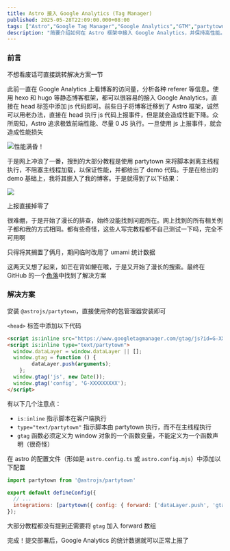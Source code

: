 ```yaml
---
title: Astro 接入 Google Analytics (Tag Manager)
published: 2025-05-28T22:09:00.000+08:00
tags: ["Astro","Google Tag Manager","Google Analytics","GTM","partytown"]
description: "简要介绍如何在 Astro 框架中接入 Google Analytics，并保持高性能。"
---
```


### 前言

不想看废话可直接跳转解决方案一节

此前一直在 Google Analytics 上看博客的访问量，分析各种 referer 等信息。使用 hexo 和 hugo 等静态博客框架，都可以很容易的接入 Google Analytics，直接在 head 标签中添加 js 代码即可。前些日子将博客迁移到了 Astro 框架，诚然可以用老办法，直接在 head 执行 js 代码上报事件，但是就会造成性能下降。众所周知，Astro 追求极致前端性能、尽量 0 JS 执行。一旦使用 js 上报事件，就会造成性能损失

![性能满昏！](https://blog-img.shinya.click/2025/e1e778992ea6b393ed763a8642db3770.png)

于是网上冲浪了一番，搜到的大部分教程是使用 partytown 来将脚本剥离主线程执行，不阻塞主线程加载，以保证性能，并都给出了 demo 代码。于是在给出的 demo 基础上，我将其嵌入了我的博客。于是就得到了以下结果：

![](https://blog-img.shinya.click/2025/e5005b9f2321f6946761eef52156e777.png)

上报直接掉零了

很难绷，于是开始了漫长的排查，始终没能找到问题所在。网上找到的所有相关例子都和我的方式相同。都有些奇怪，这些人写完教程都不自己测试一下吗，完全不可用啊

只得将其搁置了俩月，期间临时改用了 umami 统计数据

这两天又想了起来，如芒在背如鲠在喉，于是又开始了漫长的搜索。最终在 GitHub 的一个[角落](https://github.com/QwikDev/partytown/issues/382#issuecomment-1667675238)中找到了解决方案

### 解决方案

安装 `@astrojs/partytown`，直接使用你的包管理器安装即可

`<head>` 标签中添加以下代码

```html
<script is:inline src="https://www.googletagmanager.com/gtag/js?id=G-XXXXXXXXX" type="text/partytown"></script>
<script is:inline type="text/partytown">
  window.dataLayer = window.dataLayer || [];
  window.gtag = function () {
        dataLayer.push(arguments);
    };
  window.gtag('js', new Date());
  window.gtag('config', 'G-XXXXXXXXX');
</script>
```

有以下几个注意点：
- `is:inline` 指示脚本在客户端执行
- `type="text/partytown"` 指示脚本由 partytown 执行，而不在主线程执行
- `gtag` 函数必须定义为 window 对象的一个函数变量，不能定义为一个函数声明（很奇怪）

在 astro 的配置文件（形如是 `astro.config.ts` 或 `astro.config.mjs`）中添加以下配置

```js
import partytown from '@astrojs/partytown'

export default defineConfig({
  // ...
  integrations: [partytown({ config: { forward: ['dataLayer.push', 'gtag'] } })],
});
```

大部分教程都没有提到还需要将 `gtag` 加入 forward 数组

完成！提交部署后，Google Analytics 的统计数据就可以正常上报了